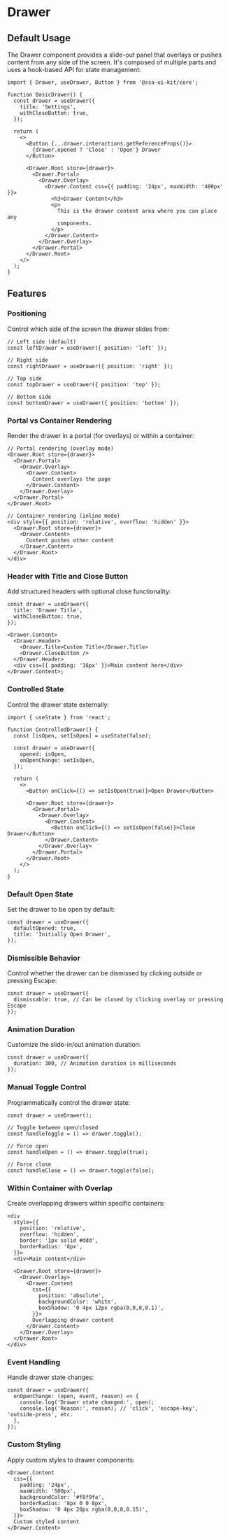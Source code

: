 
<Meta of={DrawerStories} />

# Drawer

## Default Usage

The Drawer component provides a slide-out panel that overlays or pushes content from any side of the screen. It's composed of multiple parts and uses a hook-based API for state management:

```tsx
import { Drawer, useDrawer, Button } from '@ssa-ui-kit/core';

function BasicDrawer() {
  const drawer = useDrawer({
    title: 'Settings',
    withCloseButton: true,
  });

  return (
    <>
      <Button {...drawer.interactions.getReferenceProps()}>
        {drawer.opened ? 'Close' : 'Open'} Drawer
      </Button>

      <Drawer.Root store={drawer}>
        <Drawer.Portal>
          <Drawer.Overlay>
            <Drawer.Content css={{ padding: '24px', maxWidth: '400px' }}>
              <h3>Drawer Content</h3>
              <p>
                This is the drawer content area where you can place any
                components.
              </p>
            </Drawer.Content>
          </Drawer.Overlay>
        </Drawer.Portal>
      </Drawer.Root>
    </>
  );
}
```

## Features

### Positioning

Control which side of the screen the drawer slides from:

```tsx
// Left side (default)
const leftDrawer = useDrawer({ position: 'left' });

// Right side
const rightDrawer = useDrawer({ position: 'right' });

// Top side
const topDrawer = useDrawer({ position: 'top' });

// Bottom side
const bottomDrawer = useDrawer({ position: 'bottom' });
```

### Portal vs Container Rendering

Render the drawer in a portal (for overlays) or within a container:

```tsx
// Portal rendering (overlay mode)
<Drawer.Root store={drawer}>
  <Drawer.Portal>
    <Drawer.Overlay>
      <Drawer.Content>
        Content overlays the page
      </Drawer.Content>
    </Drawer.Overlay>
  </Drawer.Portal>
</Drawer.Root>

// Container rendering (inline mode)
<div style={{ position: 'relative', overflow: 'hidden' }}>
  <Drawer.Root store={drawer}>
    <Drawer.Content>
      Content pushes other content
    </Drawer.Content>
  </Drawer.Root>
</div>
```

### Header with Title and Close Button

Add structured headers with optional close functionality:

```tsx
const drawer = useDrawer({
  title: 'Drawer Title',
  withCloseButton: true,
});

<Drawer.Content>
  <Drawer.Header>
    <Drawer.Title>Custom Title</Drawer.Title>
    <Drawer.CloseButton />
  </Drawer.Header>
  <div css={{ padding: '16px' }}>Main content here</div>
</Drawer.Content>;
```

### Controlled State

Control the drawer state externally:

```tsx
import { useState } from 'react';

function ControlledDrawer() {
  const [isOpen, setIsOpen] = useState(false);

  const drawer = useDrawer({
    opened: isOpen,
    onOpenChange: setIsOpen,
  });

  return (
    <>
      <Button onClick={() => setIsOpen(true)}>Open Drawer</Button>

      <Drawer.Root store={drawer}>
        <Drawer.Portal>
          <Drawer.Overlay>
            <Drawer.Content>
              <Button onClick={() => setIsOpen(false)}>Close Drawer</Button>
            </Drawer.Content>
          </Drawer.Overlay>
        </Drawer.Portal>
      </Drawer.Root>
    </>
  );
}
```

### Default Open State

Set the drawer to be open by default:

```tsx
const drawer = useDrawer({
  defaultOpened: true,
  title: 'Initially Open Drawer',
});
```

### Dismissible Behavior

Control whether the drawer can be dismissed by clicking outside or pressing Escape:

```tsx
const drawer = useDrawer({
  dismissable: true, // Can be closed by clicking overlay or pressing Escape
});
```

### Animation Duration

Customize the slide-in/out animation duration:

```tsx
const drawer = useDrawer({
  duration: 300, // Animation duration in milliseconds
});
```

### Manual Toggle Control

Programmatically control the drawer state:

```tsx
const drawer = useDrawer();

// Toggle between open/closed
const handleToggle = () => drawer.toggle();

// Force open
const handleOpen = () => drawer.toggle(true);

// Force close
const handleClose = () => drawer.toggle(false);
```

### Within Container with Overlap

Create overlapping drawers within specific containers:

```tsx
<div
  style={{
    position: 'relative',
    overflow: 'hidden',
    border: '1px solid #ddd',
    borderRadius: '8px',
  }}>
  <div>Main content</div>

  <Drawer.Root store={drawer}>
    <Drawer.Overlay>
      <Drawer.Content
        css={{
          position: 'absolute',
          backgroundColor: 'white',
          boxShadow: '0 4px 12px rgba(0,0,0,0.1)',
        }}>
        Overlapping drawer content
      </Drawer.Content>
    </Drawer.Overlay>
  </Drawer.Root>
</div>
```

### Event Handling

Handle drawer state changes:

```tsx
const drawer = useDrawer({
  onOpenChange: (open, event, reason) => {
    console.log('Drawer state changed:', open);
    console.log('Reason:', reason); // 'click', 'escape-key', 'outside-press', etc.
  },
});
```

### Custom Styling

Apply custom styles to drawer components:

```tsx
<Drawer.Content
  css={{
    padding: '24px',
    maxWidth: '500px',
    backgroundColor: '#f8f9fa',
    borderRadius: '8px 0 0 8px',
    boxShadow: '0 4px 20px rgba(0,0,0,0.15)',
  }}>
  Custom styled content
</Drawer.Content>
```

<Canvas />
<Controls />

<Stories includePrimary={false} />
